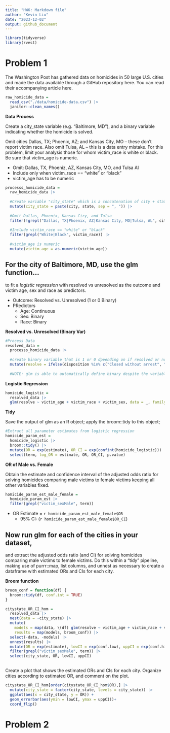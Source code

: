 ```yaml
---
title: "HW6: Markdown file"
author: "Kevin Liu"
date: "2023-12-02"
output: github_document
---
```


```r
library(tidyverse)
library(rvest)
```

# Problem 1

The Washington Post has gathered data on homicides in 50 large U.S. cities and made the data available through a GitHub repository here. You can read their accompanying article here.

```r
raw_homicide_data =
  read_csv("./data/homicide-data.csv") |> 
  janitor::clean_names()
```

__Data Process__

Create a city_state variable (e.g. “Baltimore, MD”), and a binary variable indicating whether the homicide is solved.

Omit cities Dallas, TX; Phoenix, AZ; and Kansas City, MO – these don’t report victim race. Also omit Tulsa, AL – this is a data entry mistake. For this problem, limit your analysis those for whom victim_race is white or black. Be sure that victim_age is numeric.

  - Omit: Dallas, TX, Phoeniz, AZ, Kansas City, MO, and Tulsa Al
  - Include only when victim_race == "white" or "black"
  - victim_age has to be numeric 

```r
processs_homicide_data = 
  raw_homicide_data |> 
  
  #Create variable "city_state" which is a concatenation of city + state separated by , .
  mutate(city_state = paste(city, state, sep = ", ")) |> 
  
  #Omit Dallas, Phoenix, Kansas Ciry, and Tulsa
  filter(!grepl("Dallas, TX|Phoenix, AZ|Kansas City, MO|Tulsa, AL", city_state)) |> 
  
  #Include victim_race == "white" or "black"
  filter(grepl("White|Black", victim_race)) |> 
  
  #victim_age is numeric
  mutate(victim_age = as.numeric(victim_age))
```

## For the city of Baltimore, MD, use the glm function...

to fit a _logistic regression_ with resolved vs unresolved as the outcome and victim age, sex and race as predictors. 

  - Outcome: Resolved vs. Unresolved (1 or 0 Binary)
  - PRedictors
      - Age: Continuous
      - Sex: Binary
      - Race: Binary 

__Resolved vs. Unresolved (Binary Var)__
```r
#Process Data
resolved_data =
  processs_homicide_data |> 
  
  #create binary variable that is 1 or 0 dpeending on if resolved or not
  mutate(resolve = ifelse(disposition %in% c("Closed without arrest", "Open/No arrest"), 0, 1)) 
  
  #NOTE: glm is able to automatically define binary despite the variables being defined as strings. Race + Sex left alone
```

__Logistic Regression__
```r
homicide_logistic =
  resolved_data |> 
  glm(resolve ~ victim_age + victim_race + victim_sex, data = _, family = binomial()) 
```

__Tidy__

Save the output of glm as an R object; apply the broom::tidy to this object; 

```r
#Extract all parameter estimates from logistic regression
homicide_param_est = 
  homicide_logistic |> 
  broom::tidy() |> 
  mutate(OR = exp(estimate), OR_CI = exp(confint(homicide_logistic))) |>
  select(term, log_OR = estimate, OR, OR_CI, p.value)
```


__OR of Male vs. Female__

Obtain the estimate and confidence interval of the adjusted odds ratio for solving homicides comparing male victims to female victims keeping all other variables fixed.

```r
homicide_param_est_male_female = 
  homicide_param_est |> 
  filter(grepl("victim_sexMale", term))
```

- OR Estimate = `r homicide_param_est_male_female$OR`
  - 95% CI: (`r homicide_param_est_male_female$OR_CI`)
  
## Now run glm for each of the cities in your dataset, 

and extract the adjusted odds ratio (and CI) for solving homicides comparing male victims to female victims. Do this within a “tidy” pipeline, making use of purrr::map, list columns, and unnest as necessary to create a dataframe with estimated ORs and CIs for each city.

__Broom function__
```r
broom_conf = function(df) {
  broom::tidy(df, conf.int = TRUE)
}
```

```r
citystate_OR_CI_hom = 
  resolved_data |> 
  nest(data = -city_state) |> 
  mutate(
    models = map(data, \(df) glm(resolve ~ victim_age + victim_race + victim_sex, data = df, family = binomial())),
    results = map(models, broom_conf)) |> 
  select(-data, -models) |> 
  unnest(results) |> 
  mutate(OR = exp(estimate), lowCI = exp(conf.low), uppCI = exp(conf.high)) |>
  filter(grepl("victim_sexMale", term)) |> 
  select(city_state, OR, lowCI, uppCI)
  
```

Create a plot that shows the estimated ORs and CIs for each city. Organize cities according to estimated OR, and comment on the plot.

```r
citystate_OR_CI_hom[order(citystate_OR_CI_hom$OR),] |>  
  mutate(city_state = factor(city_state, levels = city_state)) |> 
  ggplot(aes(x = city_state, y = OR)) +
  geom_errorbar(aes(ymin = lowCI, ymax = uppCI))+
  coord_flip()
```

# Problem 2
